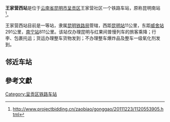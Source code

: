 {{noteTA
|1=zh-cn:始发车次; zh-hk:列車班次;
|2=zh-cn:车次; zh-hk:班次;
}}
{{Infobox China railway station
|车站名称 = 王家营西站
|图片 = 
|图片介绍 = 
|其他名称 = 昆明南站
|车站拼音 = Wangjiayingxi
|英文名称 = Wangjiayingxi Railway Station<ref>{{Cite web |url=http://news.sina.com.cn/o/2012-09-18/080725196193.shtml |title=铁道部:火车站名含"东西南北"统一改用拼音 |accessdate=2016-07-18 |archive-date=2017-07-30 |archive-url=https://web.archive.org/web/20170730073100/http://news.sina.com.cn/o/2012-09-18/080725196193.shtml |dead-url=no }}</ref><ref>{{cite journal |author=[[铁道部运输局|铁道部运输局]] |journal = 铁路客货运输专刊 |year=2012 |issue=4 |title = 关于明确铁路车站站名英文译法的通知 |id = 运营运调电[2012]1911号 |page = 6}}</ref>
|车站代码 = 48794<ref>{{cite book|title=中华人民共和国铁路车站代码（GB/T 10302-2010）|publisher=中国标准出版社|year=2010|isbn=155066140495|ignore-isbn-error=true|pages=20}}</ref>
|电报码 = KNM<ref>{{cite book|author=铁道部电子计算技术中心, 铁道部运输局|title=铁路车站站名代码表：TMIS使用|publisher=中国铁道出版社|location=北京|year=1998|isbn=9787113030995|pages=116}}</ref>
|拼音码 = WJX
|车站位置 = [[云南省|云南省]][[昆明市|昆明市]][[呈贡区|呈贡区]][[乌龙街道|乌龙街道]]王家营社区
|归属 = [[昆明铁路局|昆明铁路局]][[昆明东站|昆明东站]]
|车站等级 = [[一等站_(中国大陆)|一等站]]
|线路 = [[南昆铁路|南昆铁路]]
}}
'''王家营西站'''是位于[[云南省|云南省]][[昆明市|昆明市]][[呈贡区|呈贡区]]王家营社区一个铁路车站，原称昆明南站<ref>http://www.projectbidding.cn/zaobiao/gonggao/20111223/1120553905.html{{dead link|date=2018年3月 |bot=InternetArchiveBot |fix-attempted=yes }}</ref>。

王家营西站目前是一等站，隶属[[昆明铁路局|昆明铁路局]]管辖，西距[[昆明站|昆明站]]11公里，东距[[威舍站|威舍站]]291公里，[[南宁站|南宁站]]811公里。该站仅办理昆明与红果间普慢列车的旅客乘降；行李、包裹托运；货运办理整车货物发到；不办理整车爆炸品及整车一级氧化剂发到。

== 邻近车站 ==
{{start rail box|[[File:China_Railways.svg|16px]] [[中国铁路|中国铁路]]}}
{{s-inop|[[羊堡站|羊堡站]]|[[昆明站|昆明]]方向}}
{{s-line|[[南昆铁路|南昆铁路]]<br />← 6km 王家营西站 8km →}}
{{s-inop|[[广南卫站|广南卫站]]|[[南宁站|南宁]]方向}}
{{end box}}

==參考文獻==
{{Reflist}}

{{南昆铁路}}
{{昆明铁路局}}
{{云南省铁路}}
[[Category:呈贡区铁路车站|Category:呈贡区铁路车站]]